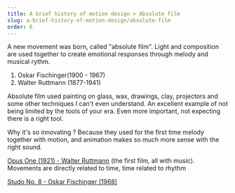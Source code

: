 ```yaml
---
title: A brief history of motion design > Absolute film
slug: a-brief-history-of-motion-design/absolute-film
order: 6
---
```


<SlideTemplate title="Absolute film">

A new movement was born, called "absolute film". Light and composition are used together to create emotional responses through melody and musical rythm.

1. Oskar Fischinger(1900 - 1967)
2. Walter Ruttmann (1877-1941)

Absolute film used painting on glass, wax, drawings, clay, projectors and some other techniques I can't even understand. An excellent example of not being limited by the tools of your era. Even more important, not expecting there is a right tool.

Why it's so innovating ? Because they used for the first time melody together with motion, and animation makes so much more sense with the right sound.

[Opus One (1921) - Walter Ruttmann](https://vimeo.com/42624760) (the first film, all with music). Movements are directly related to time, time related to rhythm

[Studo No. 8 - Oskar Fischinger (1968)](https://vimeo.com/342597616) 

</SlideTemplate>
